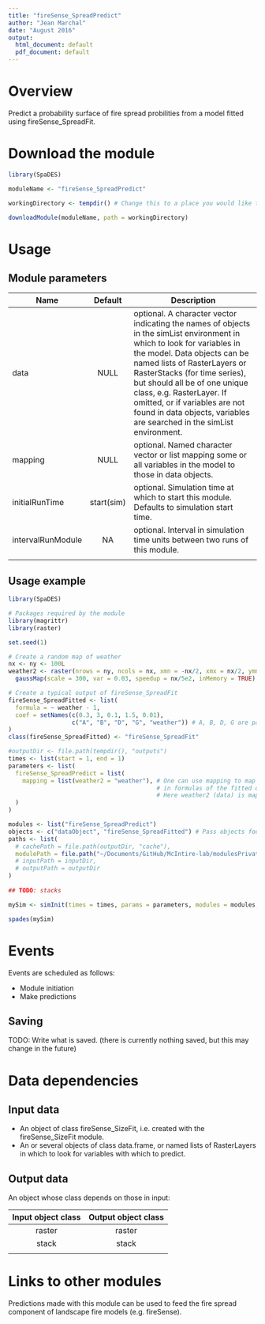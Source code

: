 ```yaml
---
title: "fireSense_SpreadPredict"
author: "Jean Marchal"
date: "August 2016"
output:
  html_document: default
  pdf_document: default
---
```



# Overview
Predict a probability surface of fire spread probilities from a model fitted using fireSense_SpreadFit.

# Download the module
```r
library(SpaDES)

moduleName <- "fireSense_SpreadPredict"

workingDirectory <- tempdir() # Change this to a place you would like to put the model, if desired.

downloadModule(moduleName, path = workingDirectory)
```

# Usage
## Module parameters
Name|Default|Description
----|:-------:|---------------------------------------------------------------------
data|NULL|optional. A character vector indicating the names of objects in the simList environment in which to look for variables in the model. Data objects can be named lists of RasterLayers or RasterStacks (for time series), but should all be of one unique class, e.g. RasterLayer. If omitted, or if variables are not found in data objects, variables are searched in the simList environment.
mapping|NULL|optional. Named character vector or list mapping some or all variables in the model to those in data objects.
initialRunTime|start(sim)|optional. Simulation time at which to start this module. Defaults to simulation start time.
intervalRunModule|NA|optional. Interval in simulation time units between two runs of this module.
|||

## Usage example
```r
library(SpaDES)

# Packages required by the module
library(magrittr)
library(raster)

set.seed(1)

# Create a random map of weather
nx <- ny <- 100L
weather2 <- raster(nrows = ny, ncols = nx, xmn = -nx/2, xmx = nx/2, ymn = -ny/2, ymx = ny/2) %>%
  gaussMap(scale = 300, var = 0.03, speedup = nx/5e2, inMemory = TRUE)

# Create a typical output of fireSense_SpreadFit
fireSense_SpreadFitted <- list(
  formula = ~ weather - 1,
  coef = setNames(c(0.3, 3, 0.1, 1.5, 0.01),
                  c("A", "B", "D", "G", "weather")) # A, B, D, G are parameters of the logistic function
)
class(fireSense_SpreadFitted) <- "fireSense_SpreadFit"

#outputDir <- file.path(tempdir(), "outputs")
times <- list(start = 1, end = 1)
parameters <- list(
  fireSense_SpreadPredict = list(
    mapping = list(weather2 = "weather"), # One can use mapping to map variables in data to those
                                          # in formulas of the fitted object.
                                          # Here weather2 (data) is mapped to weather (formula).
  )
)

modules <- list("fireSense_SpreadPredict")
objects <- c("dataObject", "fireSense_SpreadFitted") # Pass objects found in the global environment to the simList environment
paths <- list(
  # cachePath = file.path(outputDir, "cache"),
  modulePath = file.path("~/Documents/GitHub/McIntire-lab/modulesPrivate/") ## TODO: change this to tempdir()
  # inputPath = inputDir,
  # outputPath = outputDir
)
 
## TODO: stacks

mySim <- simInit(times = times, params = parameters, modules = modules, objects = objects, paths = paths)

spades(mySim)
```

# Events
Events are scheduled as follows:

- Module initiation
- Make predictions

## Saving
TODO: Write what is saved. (there is currently nothing saved, but this may change in the future)

# Data dependencies
## Input data
- An object of class fireSense_SizeFit, i.e. created with the fireSense_SizeFit module.
- An or several objects of class data.frame, or named lists of RasterLayers in which to look for variables with which to predict.

## Output data
An object whose class depends on those in input:

Input object class | Output object class
:-:|:-:
raster | raster
stack | stack
||

# Links to other modules
Predictions made with this module can be used to feed the fire spread component of landscape fire models (e.g. fireSense).

